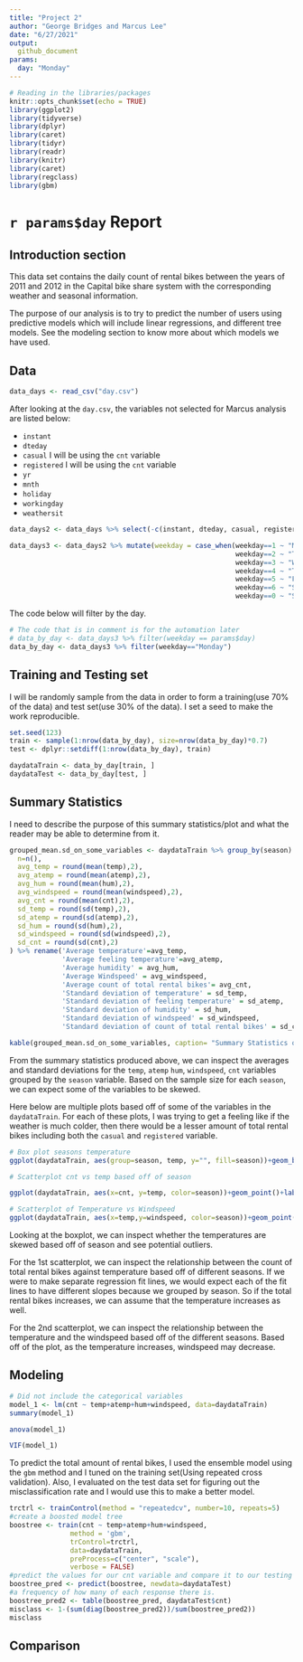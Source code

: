 ```yaml
---
title: "Project 2"
author: "George Bridges and Marcus Lee"
date: "6/27/2021"
output:
  github_document
params:
  day: "Monday"
---
```


```r
# Reading in the libraries/packages
knitr::opts_chunk$set(echo = TRUE)
library(ggplot2)
library(tidyverse)
library(dplyr)
library(caret)
library(tidyr)
library(readr)
library(knitr)
library(caret)
library(regclass)
library(gbm)
```

# `r params$day` Report

## Introduction section 

This data set contains the daily count of rental bikes between the years of 2011 and 2012 in the Capital bike share system with the corresponding weather and seasonal information.

The purpose of our analysis is to try to predict the number of users using predictive models which will include linear regressions, and different tree models. See the modeling section to know more about which models we have used.

## Data

```r
data_days <- read_csv("day.csv")
```

After looking at the `day.csv`, the variables not selected for Marcus analysis are listed below:

* `instant`
* `dteday`
* `casual` I will be using the `cnt` variable
* `registered` I will be using the `cnt` variable
* `yr`
* `mnth`
* `holiday`
* `workingday`
* `weathersit`

```r
data_days2 <- data_days %>% select(-c(instant, dteday, casual, registered, yr, mnth, holiday, workingday, weathersit))
```

```r
data_days3 <- data_days2 %>% mutate(weekday = case_when(weekday==1 ~ "Monday",
                                                        weekday==2 ~ "Tuesday",
                                                        weekday==3 ~ "Wednesday",
                                                        weekday==4 ~ "Thursday",
                                                        weekday==5 ~ "Friday",
                                                        weekday==6 ~ "Saturday",
                                                        weekday==0 ~ "Sunday"))
```


The code below will filter by the day.

```r
# The code that is in comment is for the automation later 
# data_by_day <- data_days3 %>% filter(weekday == params$day) 
data_by_day <- data_days3 %>% filter(weekday=="Monday")
```


## Training and Testing set

I will be randomly sample from the data in order to form a training(use 70% of the data) and test set(use 30% of the data). I set a seed to make the work reproducible.

```r
set.seed(123)
train <- sample(1:nrow(data_by_day), size=nrow(data_by_day)*0.7)
test <- dplyr::setdiff(1:nrow(data_by_day), train)

daydataTrain <- data_by_day[train, ]
daydataTest <- data_by_day[test, ]
```

## Summary Statistics

I need to describe the purpose of this summary statistics/plot and what the reader may be able to determine from it.

```r
grouped_mean.sd_on_some_variables <- daydataTrain %>% group_by(season) %>% summarise(
  n=n(),
  avg_temp = round(mean(temp),2),
  avg_atemp = round(mean(atemp),2),
  avg_hum = round(mean(hum),2),
  avg_windspeed = round(mean(windspeed),2),
  avg_cnt = round(mean(cnt),2),
  sd_temp = round(sd(temp),2),
  sd_atemp = round(sd(atemp),2),
  sd_hum = round(sd(hum),2),
  sd_windspeed = round(sd(windspeed),2),
  sd_cnt = round(sd(cnt),2)
) %>% rename('Average temperature'=avg_temp,
             'Average feeling temperature'=avg_atemp,
             'Average humidity' = avg_hum,
             'Average Windspeed' = avg_windspeed,
             'Average count of total rental bikes'= avg_cnt,
             'Standard deviation of temperature' = sd_temp,
             'Standard deviation of feeling temperature' = sd_atemp,
             'Standard deviation of humidity' = sd_hum,
             'Standard deviation of windspeed' = sd_windspeed,
             'Standard deviation of count of total rental bikes' = sd_cnt)
```

```r
kable(grouped_mean.sd_on_some_variables, caption= "Summary Statistics on some of the variables based off of the different seasons")
```

From the summary statistics produced above, we can inspect the averages and standard deviations for the `temp`, `atemp` `hum`, `windspeed`, `cnt` variables grouped by  the `season` variable. Based on the sample size for each `season`, we can expect some of the variables to be skewed.

Here below are multiple plots based off of some of the variables in the `daydataTrain`. For each of these plots, I was trying to get a feeling like if the weather is much colder, then there would be a lesser amount of total rental bikes including both the `casual` and `registered` variable.

```r
# Box plot seasons temperature
ggplot(daydataTrain, aes(group=season, temp, y="", fill=season))+geom_boxplot()+ggtitle("Boxplot of temperature based off of Season")+ylab("Seasons")+xlab("Temperature")

# Scatterplot cnt vs temp based off of season

ggplot(daydataTrain, aes(x=cnt, y=temp, color=season))+geom_point()+labs(x="Count of total rental bikes", y="Temperature", title="Scatterplot of Temperature vs Count of total rental bikes based off of seasons")

# Scatterplot of Temperature vs Windspeed
ggplot(daydataTrain, aes(x=temp,y=windspeed, color=season))+geom_point()+geom_smooth(aes(temp,windspeed),method=lm)+labs(x="Temperature", y="Windspeed", title="Scatterplot of Temperature vs Windspeed")
```

Looking at the boxplot, we can inspect whether the temperatures are skewed based off of season and see potential outliers.

For the 1st scatterplot, we can inspect the relationship between the count of total rental bikes against temperature based off of different seasons. If we were to make separate regression fit lines, we would expect each of the fit lines to have different slopes because we grouped by season. So if the total rental bikes increases, we can assume that the temperature increases as well.

For the 2nd scatterplot, we can inspect the relationship between the temperature and the windspeed based off of the different seasons. Based off of the plot, as the temperature increases, windspeed may decrease.

## Modeling

```r
# Did not include the categorical variables
model_1 <- lm(cnt ~ temp+atemp+hum+windspeed, data=daydataTrain)
summary(model_1)
```

```r
anova(model_1)
```

```r
VIF(model_1)
```


To predict the total amount of rental bikes, I used the ensemble model using the `gbm` method and I tuned on the training set(Using repeated cross validation). Also, I evaluated on the test data set for figuring out the misclassification rate and I would use this to make a better model.

```r
trctrl <- trainControl(method = "repeatedcv", number=10, repeats=5)
#create a boosted model tree
boostree <- train(cnt ~ temp+atemp+hum+windspeed, 
               method = 'gbm', 
               trControl=trctrl, 
               data=daydataTrain, 
               preProcess=c("center", "scale"),
               verbose = FALSE)
#predict the values for our cnt variable and compare it to our testing data. 
boostree_pred <- predict(boostree, newdata=daydataTest)
#a frequency of how many of each response there is. 
boostree_pred2 <- table(boostree_pred, daydataTest$cnt)
misclass <- 1-(sum(diag(boostree_pred2))/sum(boostree_pred2))
misclass
```





















## Comparison